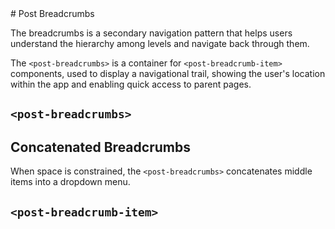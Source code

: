 
<Meta of={BreadcrumbsStories} />

<div className="docs-title">
  # Post Breadcrumbs

  <link-design of={JSON.stringify(BreadcrumbsStories)}></link-design>
</div>

<PackageTag meta={meta}/>

<div className="lead">
    The breadcrumbs is a secondary navigation pattern that helps users understand the hierarchy among levels and navigate back through them.
</div>

The `<post-breadcrumbs>` is a container for `<post-breadcrumb-item>` components, used to display a navigational trail, showing the user's location within the app and enabling quick access to parent pages.

## `<post-breadcrumbs>`

<Canvas of={BreadcrumbsStories.Default} sourceState="shown" />
<Controls of={BreadcrumbsStories.Default} />

## Concatenated Breadcrumbs

When space is constrained, the `<post-breadcrumbs>` concatenates middle items into a dropdown menu.

<Canvas of={BreadcrumbsStories.Concatenated} sourceState="shown" />
<Controls of={BreadcrumbsStories.Concatenated} />

## `<post-breadcrumb-item>`

<Canvas of={BreadcrumbsStories.BreadcrumbItem} sourceState="shown" />
<Controls of={BreadcrumbsStories.BreadcrumbItem} />
